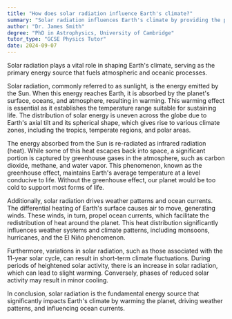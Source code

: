 ```yaml
---
title: "How does solar radiation influence Earth's climate?"
summary: "Solar radiation influences Earth's climate by providing the primary source of energy that drives atmospheric and oceanic processes."
author: "Dr. James Smith"
degree: "PhD in Astrophysics, University of Cambridge"
tutor_type: "GCSE Physics Tutor"
date: 2024-09-07
---
```


Solar radiation plays a vital role in shaping Earth's climate, serving as the primary energy source that fuels atmospheric and oceanic processes.

Solar radiation, commonly referred to as sunlight, is the energy emitted by the Sun. When this energy reaches Earth, it is absorbed by the planet's surface, oceans, and atmosphere, resulting in warming. This warming effect is essential as it establishes the temperature range suitable for sustaining life. The distribution of solar energy is uneven across the globe due to Earth's axial tilt and its spherical shape, which gives rise to various climate zones, including the tropics, temperate regions, and polar areas.

The energy absorbed from the Sun is re-radiated as infrared radiation (heat). While some of this heat escapes back into space, a significant portion is captured by greenhouse gases in the atmosphere, such as carbon dioxide, methane, and water vapor. This phenomenon, known as the greenhouse effect, maintains Earth's average temperature at a level conducive to life. Without the greenhouse effect, our planet would be too cold to support most forms of life.

Additionally, solar radiation drives weather patterns and ocean currents. The differential heating of Earth's surface causes air to move, generating winds. These winds, in turn, propel ocean currents, which facilitate the redistribution of heat around the planet. This heat distribution significantly influences weather systems and climate patterns, including monsoons, hurricanes, and the El Niño phenomenon.

Furthermore, variations in solar radiation, such as those associated with the $11$-year solar cycle, can result in short-term climate fluctuations. During periods of heightened solar activity, there is an increase in solar radiation, which can lead to slight warming. Conversely, phases of reduced solar activity may result in minor cooling.

In conclusion, solar radiation is the fundamental energy source that significantly impacts Earth's climate by warming the planet, driving weather patterns, and influencing ocean currents.
    